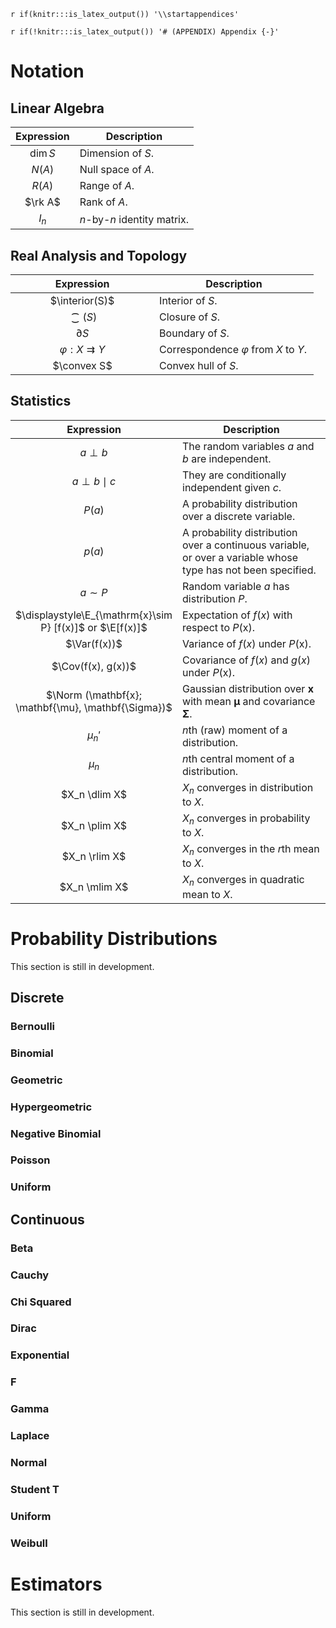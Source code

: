 `r if(knitr:::is_latex_output()) '\\startappendices'`

`r if(!knitr:::is_latex_output()) '# (APPENDIX) Appendix {-}'`

# Notation

## Linear Algebra {-}

|Expression|Description|
|:--------:|-----------|
|$\dim S$|Dimension of $S$.|
|$N(A)$|Null space of $A$.|
|$R(A)$|Range of $A$.|
|$\rk A$|Rank of $A$.|
|$I_n$|$n$-by-$n$ identity matrix.|

## Real Analysis and Topology {-}

|Expression|Description|
|:--------:|-----------|
|$\interior(S)$|Interior of $S$.|
|$\closure(S)$|Closure of $S$.|
|$\partial S$|Boundary of $S$.|
|$\varphi : X \rightrightarrows Y$|Correspondence $\varphi$ from $X$ to $Y$.|
|$\convex S$|Convex hull of $S$.|

## Statistics {-}

|Expression|Description|
|:--------:|-----------|
|$a \perp b$|The random variables $a$ and $b$ are independent.|
|$a \perp b \mid c$|They are conditionally independent given $c$.|
|$P(a)$|A probability distribution over a discrete variable.|
|$p(a)$|A probability distribution over a continuous variable, or over a variable whose type has not been specified.|
|$a \sim P$|Random variable $a$ has distribution $P$.|
|$\displaystyle\E_{\mathrm{x}\sim P} [f(x)]$ or $\E[f(x)]$|Expectation of $f(x)$ with respect to $P(\mathrm{x})$.|
|$\Var(f(x))$|Variance of $f(x)$ under $P(\mathrm{x})$.|
|$\Cov(f(x), g(x))$|Covariance of $f(x)$ and $g(x)$ under $P(\mathrm{x})$.|
|$\Norm (\mathbf{x}; \mathbf{\mu}, \mathbf{\Sigma})$|Gaussian distribution over $\mathbf{x}$ with mean $\mathbf{\mu}$ and covariance $\mathbf{\Sigma}$.|
|$\mu_n'$|$n$th (raw) moment of a distribution.|
|$\mu_n$|$n$th central moment of a distribution.|
|$X_n \dlim X$|$X_n$ converges in distribution to $X$.|
|$X_n \plim X$|$X_n$ converges in probability to $X$.|
|$X_n \rlim X$|$X_n$ converges in the $r$th mean to $X$.|
|$X_n \mlim X$|$X_n$ converges in quadratic mean to $X$.|

# Probability Distributions

::: {.redbox}
This section is still in development.
:::

## Discrete {-}
### Bernoulli {-}
### Binomial {-}
### Geometric {-}
### Hypergeometric {-}
### Negative Binomial {-}
### Poisson {-}
### Uniform {-}

## Continuous {-}
### Beta {-}
### Cauchy {-}
### Chi Squared {-}
### Dirac {-}
### Exponential {-}
### F {-}
### Gamma {-}
### Laplace {-}
### Normal {-}
### Student T {-}
### Uniform {-}
### Weibull {-}



<!-- Discrete distributions -->
<!--
<div id="bernoulli"></div>
<div id="binomial"></div>
<div id="geometric"></div>
<div id="hypergeometric"></div>
<div id="negbin"></div>
<div id="poisson"></div>
<div id="uniformDiscrete"></div>
-->

<!-- Continuous distributions -->
<!--
<div id="beta"></div>
<div id="cauchy"></div>
<div id="chisq"></div>
<div id="exponential"></div>
<div id="centralF"></div>
<div id="gamma"></div>
<div id="normal"></div>
<div id="studentt"></div>
<div id="uniform"></div>
<div id="weibull"></div>
-->

<!-- Discrete distributions -->
<!--
<script src="../figures/bernoulli.js"></script>
<script src="../figures/binomial.js"></script>
<script src="../figures/geometric.js"></script>
<script src="../figures/hypergeometric.js"></script>
<script src="../figures/negbin.js"></script>
<script src="../figures/poisson.js"></script>
<script src="../figures/uniformDiscrete.js"></script>
-->

<!-- Continuous distributions -->
<!--
<script src="../figures/beta.js"></script>
<script src="../figures/cauchy.js"></script>
<script src="../figures/centralF.js"></script>
<script src="../figures/chisq.js"></script>
<script src="../figures/exponential.js"></script>
<script src="../figures/gamma.js"></script>
<script src="../figures/normal.js"></script>
<script src="../figures/studentt.js"></script>
<script src="../figures/uniform.js"></script>
<script src="../figures/weibull.js"></script>
-->

# Estimators

::: {.redbox}
This section is still in development.
:::
